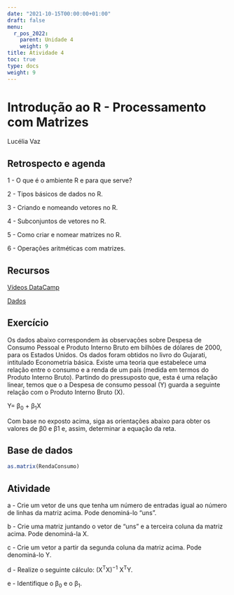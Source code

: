 ---
date: "2021-10-15T00:00:00+01:00"
draft: false
menu:
  r_pos_2022:
    parent: Unidade 4
    weight: 9
title: Atividade 4
toc: true
type: docs
weight: 9
---

# Introdução ao R - Processamento com Matrizes

Lucélia Vaz

## Retrospecto e agenda

1 - O que é o ambiente R e para que serve?

2 - Tipos básicos de dados no R.

3 - Criando e nomeando vetores no R.

4 - Subconjuntos de vetores no R.

5 - Como criar e nomear matrizes no R.

6 - Operações aritméticas com matrizes.

## Recursos

[Vídeos DataCamp](https://youtu.be/SWxoJqTqo08)

[Dados](https://cefetmgbr-my.sharepoint.com/:x:/g/personal/renataoliveira_cefetmg_br/EXg-lGMviChHstCtTLP8d9AB62Z00cdNFQTrbsFJPDMAlA?e=JZ0gIm)


## Exercício

Os dados abaixo correspondem às observações sobre Despesa de Consumo Pessoal e Produto Interno Bruto em bilhões de dólares de 2000, para os Estados Unidos. Os dados foram obtidos no livro do Gujarati, intitulado Econometria básica. Existe uma teoria que estabelece uma relação entre o consumo e a renda de um país (medida em termos do Produto Interno Bruto). Partindo do pressuposto que, esta é uma relação linear, temos que o a Despesa de consumo pessoal (Y) guarda a seguinte relação com o Produto Interno Bruto (X).

Y= β~0~ + β~1~X

Com base no exposto acima, siga as orientações abaixo para obter os valores de β0 e β1 e, assim, determinar a equação da reta.

## Base de dados

```{r eval=FALSE, message=FALSE, warning=FALSE, include=TRUE}
as.matrix(RendaConsumo)
```

## Atividade

a - Crie um vetor de uns que tenha um número de entradas igual ao número de linhas da matriz acima. Pode denominá-lo "uns".

b - Crie uma matriz juntando o vetor de "uns" e a terceira coluna da matriz acima. Pode denominá-la X.

c - Crie um vetor a partir da segunda coluna da matriz acima. Pode denominá-lo Y.

d - Realize o seguinte cálculo: (X^T^X)^−1^ X^T^Y.

e - Identifique o β~0~ e o β~1~.
